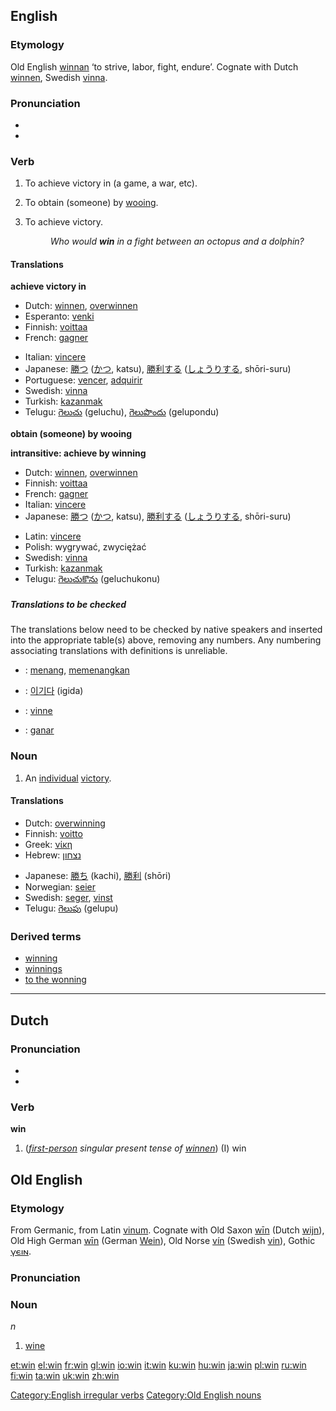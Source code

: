 ==English==

===Etymology===
Old English [[winnan]] ‘to strive, labor, fight, endure’.  Cognate with Dutch [[winnen]], Swedish [[vinna]].

===Pronunciation===
* {{IPA|/wɪn/}}
* {{SAMPA|/wIn/}}

===Verb===
[[Category:English irregular verbs]]
{{en-verb|wins|winning|won}}

#{{transitive}} To achieve victory in (a game, a war, etc).
#{{transitive}} To obtain (someone) by [[wooing]].
#{{intransitive}} To achieve victory.
#:''Who would '''win''' in a fight between an octopus and a dolphin?''

====Translations====
'''achieve victory in'''
{{top}}
*Dutch: [[winnen]], [[overwinnen]]
*Esperanto: [[venki]]
*Finnish: [[voittaa]]
*French: [[gagner]]
{{mid}}
*Italian: [[vincere]]
*Japanese: [[勝つ]] ([[かつ]], katsu), [[勝利する]] ([[しょうりする]], shōri-suru)
*Portuguese: [[vencer]], [[adquirir]]
*Swedish: [[vinna]]
*Turkish: [[kazanmak]]
*Telugu: [[గెలుచు]] (geluchu), [[గెలుపొందు]] (gelupondu)
{{bottom}}

'''obtain (someone) by wooing'''
{{top}}
{{mid}}
{{bottom}}

'''intransitive: achieve by winning'''
{{top}}
*Dutch: [[winnen]], [[overwinnen]]
*Finnish: [[voittaa]]
*French: [[gagner]]
*Italian: [[vincere]]
*Japanese: [[勝つ]] ([[かつ]], katsu), [[勝利する]] ([[しょうりする]], shōri-suru)
{{mid}}
*Latin: [[vincere]]
*Polish: wygrywać, zwyciężać
*Swedish: [[vinna]]
*Turkish: [[kazanmak]]
*Telugu: [[గెలుచుకొను]] (geluchukonu)
{{bottom}}

=====Translations to be checked=====
<!--Remove this section once all of the translations below have been moved into the tables above.-->
{{checktrans}}
The translations below need to be checked by native speakers and inserted into the appropriate table(s) above, removing any numbers.  Any numbering associating translations with definitions is unreliable.

*{{ttbc|Indonesian}}: [[menang]], [[menang|memenangkan]]
*{{ttbc|Korean}}: [[이기다]] (igida)
*{{ttbc|Norwegian}}: [[vinne]]
*{{ttbc|Spanish}}: [[ganar]]

===Noun===
{{en-noun}}

# An [[individual]] [[victory]].

====Translations====
{{top}}
*Dutch: [[overwinning]] {{f}}
*Finnish: [[voitto]]
*Greek: [[νίκη]]
*Hebrew: [[נצחון]] {{m}}
{{mid}}
*Japanese: [[勝ち]] (kachi), [[勝利]] (shōri)
*Norwegian: [[seier]] {{m}}
*Swedish: [[seger]], [[vinst]]
*Telugu: [[గెలుపు]] (gelupu)
{{bottom}}

===Derived terms===
*[[winning]]<!--adjective-->
*[[winnings]]
*[[to the wonning]]

----

==Dutch==

===Pronunciation===
* {{IPA|/wɪn/}}
* {{SAMPA|/wIn/}}

===Verb===
'''win'''

#(''[[first-person]] singular present tense of [[winnen]]'')  (I) win


==Old English==

===Etymology===
From Germanic, from Latin [[vinum]].  Cognate with Old Saxon [[win#Old Saxon|wīn]] (Dutch [[wijn]]), Old High German [[win#Old High German|wīn]] (German [[Wein]]), Old Norse [[vín]] (Swedish [[vin#Swedish|vin]]), Gothic [[𐍅𐌴𐌹𐌽]].

===Pronunciation===
{{IPA|/wi:n/}}

===Noun===
{{Unicode|'''wīn'''}} ''n''
# [[wine]]

[[Category:Old English nouns]]

[[et:win]]
[[el:win]]
[[fr:win]]
[[gl:win]]
[[io:win]]
[[it:win]]
[[ku:win]]
[[hu:win]]
[[ja:win]]
[[pl:win]]
[[ru:win]]
[[fi:win]]
[[ta:win]]
[[uk:win]]
[[zh:win]]